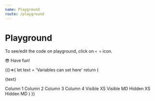 ```yaml
---
name: Playground
route: /playground
---
```



# Playground
To see/edit the code on playground, click on ```< >``` icon.

😎 Have fun!

<Playground>
{()=>{
  let text = 'Variables can set here'
  return (
    <Container>
    <ScreenBadge />
    <p>{text}</p>
    <Row>
      <Col debug xs={4} md={2} lg={3}>Column 1</Col>
      <Col debug xs={4} md={2} lg={3}>Column 2</Col>
      <Col debug xs={4} md={2} lg={3}>Column 3</Col>
      <Col debug xs={4} md={2} lg={3}>Column 4</Col>
    </Row>
    <Row>
      <Visible xs><Col debug xs={4}>Visible XS</Col></Visible>
      <Visible md><Col debug xs={4}>Visible MD</Col></Visible>
      <Hidden xs><Col debug xs={4}>Hidden XS</Col></Hidden>
      <Hidden md><Col debug xs={4}>Hidden MD</Col></Hidden>
    </Row>
  </Container>
  )
}}
  
</Playground>
    